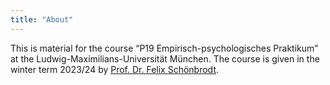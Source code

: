 ---
title: "About"
---

This is material for the course "P19 Empirisch-psychologisches Praktikum" at the Ludwig-Maximilians-Universität München. The course is given in the winter term 2023/24 by [Prof. Dr. Felix Schönbrodt](http://www.nicebread.de).

